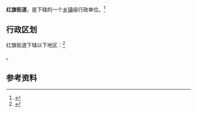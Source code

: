 {{中国乡级行政区|21/11/02/004/000}}

'''红旗街道'''，是{{PRC admin/fullname|21/11/02/004/000|3}}下辖的一个[[乡镇|乡镇]]级行政单位。<ref>{{PRC admin/ref sgc|{{PRC admin/parent|21/11/02/004/000}}}}</ref>

== 行政区划 ==

红旗街道下辖以下地区：<ref>{{PRC admin/ref sgc|21/11/02/004/000}}</ref>

{{PRC admin/children|21/11/02/004/000}}。

== 参考资料 ==

{{reflist}}

{{行政区划小作品}}
{{PRC admin/navcat|21/11/02/004/000}}